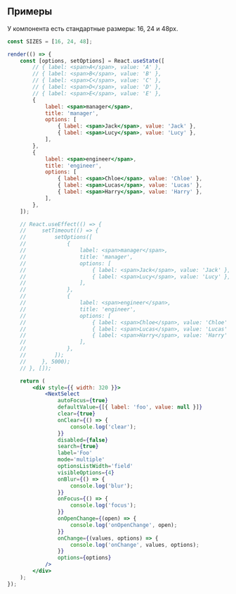 ## Примеры

У компонента есть стандартные размеры: 16, 24 и 48px.

```jsx live
const SIZES = [16, 24, 48];

render(() => {
    const [options, setOptions] = React.useState([
        // { label: <span>A</span>, value: 'A' },
        // { label: <span>B</span>, value: 'B' },
        // { label: <span>C</span>, value: 'C' },
        // { label: <span>D</span>, value: 'D' },
        // { label: <span>E</span>, value: 'E' },
        {
            label: <span>manager</span>,
            title: 'manager',
            options: [
                { label: <span>Jack</span>, value: 'Jack' },
                { label: <span>Lucy</span>, value: 'Lucy' },
            ],
        },
        {
            label: <span>engineer</span>,
            title: 'engineer',
            options: [
                { label: <span>Chloe</span>, value: 'Chloe' },
                { label: <span>Lucas</span>, value: 'Lucas' },
                { label: <span>Harry</span>, value: 'Harry' },
            ],
        },
    ]);

    // React.useEffect(() => {
    //     setTimeout(() => {
    //         setOptions([
    //             {
    //                 label: <span>manager</span>,
    //                 title: 'manager',
    //                 options: [
    //                     { label: <span>Jack</span>, value: 'Jack' },
    //                     { label: <span>Lucy</span>, value: 'Lucy' },
    //                 ],
    //             },
    //             {
    //                 label: <span>engineer</span>,
    //                 title: 'engineer',
    //                 options: [
    //                     { label: <span>Chloe</span>, value: 'Chloe' },
    //                     { label: <span>Lucas</span>, value: 'Lucas' },
    //                     { label: <span>Harry</span>, value: 'Harry' },
    //                 ],
    //             },
    //         ]);
    //     }, 5000);
    // }, []);

    return (
        <div style={{ width: 320 }}>
            <NextSelect
                autoFocus={true}
                defaultValue={[{ label: 'foo', value: null }]}
                clear={true}
                onClear={() => {
                    console.log('clear');
                }}
                disabled={false}
                search={true}
                label='Foo'
                mode='multiple'
                optionsListWidth='field'
                visibleOptions={4}
                onBlur={() => {
                    console.log('blur');
                }}
                onFocus={() => {
                    console.log('focus');
                }}
                onOpenChange={(open) => {
                    console.log('onOpenChange', open);
                }}
                onChange={(values, options) => {
                    console.log('onChange', values, options);
                }}
                options={options}
            />
        </div>
    );
});
```
